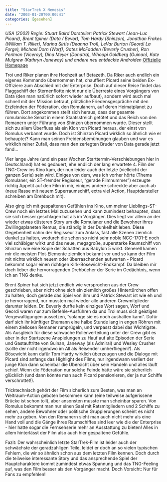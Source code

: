 ```yaml
---
title: "StarTrek X Nemesis"
date: "2003-01-20T00:00:41"
categories: [gesehen]
---
```


*USA (2002)
Regie: Stuart Baird
Darsteller: Patrick Stewart (Jean-Luc Picard), Brent Spiner (Data / Bevor), Tom Hardy (Shinzon), Jonathan Frakes (William T. Riker), Marina Sirtis (Deanna Troi), LeVar Burton (Geordi La Forge), Michael Dorn (Worf), Gates McFadden (Beverly Crusher), Ron Perlman (Viceroy), Dina Meyer (Donatra), Whoopi Goldberg (Guinan), Kate Mulgrew (Kathryn Janeway) und andere neu entdeckte Androiden*
[Offizielle Homepage](http://movies.uip.de/st-nemesis/)

Troi und Riker planen ihre Hochzeit auf Betazeth. Da Riker auch endlich ein eigenes Kommando übernommen hat, chauffiert Picard seine beiden Ex-Offiziere zum Abschied mit der Enterprise. Doch auf dieser Reise findet das Flaggschiff der Sternenflotte nicht nur die Überreste eines Vorgängers von Data (den man natürlich sofort wieder aufbaut), sondern wird auch mal schnell mit der Mission betraut, plötzliche Friedensgespräche mit den Erzfeinden der Föderation, den Romulanern, auf deren Heimatplanet zu führen. Dort angekommen stellt sich heraus, dass der gesamte romulanische Senat in einem Staatsstreich getötet und das Reich von den Remanern unter Führung von Shinzon übernommen wurde. Dieser stellt sich zu allem Überfluss als ein Klon von Picard heraus, der einst von Romulus verbannt wurde. Doch ist Shinzon Picard wirklich so ähnlich wie er behauptet? Kann man seinen Freidensbemühungen glauben und war es wirklich reiner Zufall, dass man den zerlegten Bruder von Data gerade jetzt fand...

Vier lange Jahre (und ein paar Wochen Starttermin-Verschiebungen hier in Deutschland) hat es gedauert, ehe endlich der lang erwartete 4. Film der TNG-Crew ins Kino kam, der nun leider auch der letzte (vielleicht der ganzen Serie) sein wird. Einiges von dem, was ich vorher hörte (Thema Romulaner, ein ST-fremder Regisseur, "gerade Filmnummer") erzeugte richtig Appetit auf den Film in mir, einiges andere schreckte aber auch ab (neue Rasse mit neuem Superraumschiff, extra viel Action, Hauptdarsteller schreiben am Drehbuch mit).

Also ging ich mit gespaltenen Gefühlen ins Kino, um meiner Lieblings-ST-Crew noch ein letztes Mal zuzusehen und kann zumindest behaupten, dass sie sich besser geschlagen hat als im Vorgänger. Dies liegt vor allem an der wieder etwas düsteren Story um die Romulaner und die Bewohner ihres Zwillingsplaneten Remus, die ständig in der Dunkelheit leben. Diese Gegebenheit nahm der Regisseur zum Anlass, fast alle Szenen ziemlich dunkel zu halten, wodurch die schon so nicht sehr noble NCC-1701-E noch viel schäbiger wirkt und das neue, megagroße, superstarke Raumschiff von Shinzon wie eine Kopie der Schatten aus Babylon 5 wirkt. Generell kamen mir die meisten Plot-Elemente ziemlich bekannt vor und so kann der Film mit nichts wirklich neuem oder überraschenden aufwarten - Picard bekommt sogar einen richtigen Kirk-Bösewicht-Endkampf. Da bleiben mir doch lieber die hervorragenden Drehbücher der Serie im Gedächtnis, wenn ich an TNG denke.

Brent Spiner hat sich jetzt endlich wie versprochen aus der Crew geschrieben, aber nicht ohne sich ein ziemlich großes Hintertürchen offen zu halten, doch gerade das Spiel von ihm und Patrick Stewart ist wie eh und je hervorragend, nur mussten mal wieder alle anderen Crewmitglieder darunter leiden. Dr. Beverly durfte kein einziges Wort sagen, Worf und Geordi waren nur zum Befehle-Ausführen da und Troi muss sich geistigen Vergewaltigungen aussetzen, "solange sie es noch aushalten kann". Dafür darf sich ihr künftiger Ehemann eine halbe Stunde lang in engen Röhren mit einem ziellosen Remaner rumprügeln, und verpasst dabei das Wichtigste. Als Ausgleich für diese schwache Rollenverteilung unter der Crew gibt es aber in der Startszene Anspielungen zu Hauf auf alte Episoden der Serie und Gastauftritte von Guinan, Janeway (als Admiral) und Wesley Crusher (sollte der nicht irgendwo im All als Reisender umherfliegen?). Als Bösewicht kann dafür Tom Hardy wirklich überzeugen und die Dialoge mit Picard sind anfangs das Highlight des Films, nur irgendwann verliert der junge Klon dann scheinbar die Übersicht über sein Handeln und alles läuft schief. Wenn die Föderation nur solche Feinde hätte wäre sie sicherlich glücklich (und dann könnte man auch Picard pensionieren, der ja nur Schiffe verschrottet!).

Tricktechnisch gehört der Film sicherlich zum Besten, was man an Weltraum-Action geboten bekommen kann (eine teilweise aufgerissene Brücke ist schon toll), aber ansonsten musste man scheinbar sparen. Von Romulus bekommt man nur einen Saal mit Ratsmitgliedern und 2 Schiffe zu sehen, andere Bewohner oder politische Gruppierungen scheint es nicht mehr zu geben. Von den Remanern sieht man auch nicht mehr als eine Hand voll und die Gänge ihres Raumschiffes sind leer wie die der Enterprise - hier hatte sogar die Fernsehserie mehr an Ausstattung zu bieten! Alles in allem hinterlässt der Film also auch hier gespaltene Gefühle.

Fazit: Der wahrscheinlich letzte StarTrek-Film ist leider auch der schwächste der geradzahligen Teile, leidet er doch an so vielen typischen Fehlern, die wir so ähnlich schon aus dem letzten Film kennen. Doch durch die teilweise interessante Story und das ansprechende Spiel der Hauptcharaktere kommt zumindest etwas Spannung und das TNG-Feeling auf, was den Film besser als den Vorgänger macht. Doch Vorsicht: Nur für Fans zu empfehlen!
